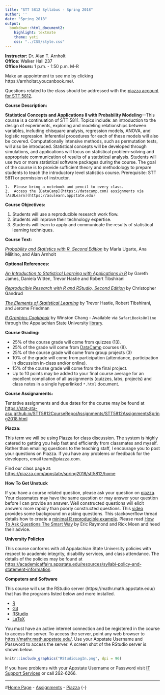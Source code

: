 ```yaml
---
title: "STT 5812 Syllabus - Spring 2018"
author: ''
date: "Spring 2018"
output: 
  bookdown::html_document2: 
    highlight: textmate
    theme: yeti
    css: "../CSS/style.css"
---
```


**Instructor:**  Dr. Alan T. Arnholt  
**Office:** Walker Hall 237      
**Office Hours:** 1 p.m. - 1:50 p.m.  M-R

Make an appointment to see me by clicking https://arnholtat.youcanbook.me/.

Questions related to the class should be addressed with the [piazza account for STT 5812](https://piazza.com/appstate/spring2018/stt5812/home).


**Course Description:**  

**Statistical Concepts and Applications II with Probability Modeling**---This course is a continuation of STT 5811. Topics include: an introduction to the design of experiments, exploring and modeling relationships between variables, including chisquare analysis, regression models, ANOVA, and logistic regression. Inferential procedures for each of these models will also be covered. Computationally intensive methods, such as permutation tests, will also be introduced. Statistical concepts will be developed through simulations, and applications will focus on statistical problem-solving and appropriate communication of results of a statistical analysis. Students will use two or more statistical software packages during the course. The goal of the course is to provide sufficient theory and methodology to prepare students to teach the introductory level statistics course. Prerequisite: STT 5811 or permission of instructor.

```block
1.  Please bring a notebook and pencil to every class.  
2.  Access the [DataCamp](https://datacamp.com) assignments via [AsULearn](https://asulearn.appstate.edu)
```

**Course Objectives:**

1.  Students will use a reproducible research work flow.
2.  Students will improve their technology expertise.
3.  Students will learn to apply and communicate the results of statistical learning techniques.


**Course Text:**

[_Probability and Statistics with R, Second Edition_](http://alanarnholt.github.io/PASWR2E-Book/) by María Ugarte, Ana Militino, and Alan Arnholt

**Optional References:**

[_An Introduction to Statistical Learning with Applications in R_](http://www-bcf.usc.edu/~gareth/ISL/) by Gareth James, Daniela Witten, Trevor Hastie and Robert Tibshirani

[_Reproducible Research with R and RStudio, Second Edition_](https://github.com/christophergandrud/Rep-Res-Book) by Christopher Gandrud

[_The Elements of Statistical Learning_](http://web.stanford.edu/~hastie/ElemStatLearn/) by Trevor Hastie, Robert Tibshirani, and Jerome Friedman

[_R Graphics Cookbook_](http://www.amazon.com/R-Graphics-Cookbook-Winston-Chang/dp/1449316956) by Winston Chang - Available via `SafariBooksOnline` through the Appalachian State University [library](http://library.appstate.edu/). 


**Course Grading:**

* 25% of the course grade will come from quizzes (13).
* 25% of the grade will come from [DataCamp](https://datacamp.com) courses (8).
* 25% of the course grade will come from group projects (3)
* 10% of the grade will come from participation (attendance, participation in discussion in-class and/or online).
* 15% of the course grade will come from the final project.
* Up to 10 points may be added to your final course average for an excellent compilation of all assignments (quizzes, labs, projects) and class notes in a single hyperlinked `*.html` document. 

**Course Assignaments:**

Tentative assignments and due dates for the course may be found at [https://stat-ata-asu.github.io/STT5812CourseRepo/Assignments/STT5812AssignmentsSpring2018.html](https://stat-ata-asu.github.io/STT5812CourseRepo/Assignments/STT5812AssignmentsSpring2018.html)

**Piazza:**

This term we will be using Piazza for class discussion. The system is highly catered to getting you help fast and efficiently from classmates and myself. Rather than emailing questions to the teaching staff, I encourage you to post your questions on Piazza. If you have any problems or feedback for the developers, email team@piazza.com.

Find our class page at: <https://piazza.com/appstate/spring2018/stt5812/home>


**How To Get Unstuck**

If you have a course related question, please ask your question on [piazza](https://piazza.com/appstate/spring2018/stt/home).  Your classmates may have the same question or may answer your question before I can provide an answer.  Well constructed questions will elicit answers more rapidly than poorly constructed questions.  This [video](https://www.youtube.com/watch?v=ZFaWxxzouCY&list=PLjTlxb-wKvXNSDfcKPFH2gzHGyjpeCZmJ&index=3) provides some background on asking questions.  This stackoverflow thread details how to create a [minimal R reproducible example](http://stackoverflow.com/questions/5963269/how-to-make-a-great-r-reproducible-example/5963610#5963610). Please read [How To Ask Questions The Smart Way](http://www.catb.org/~esr/faqs/smart-questions.html) by Eric Raymond and Rick Moen and heed their advice.

**University Policies**

This course conforms with all Appalachian State University policies with respect to academic integrity, disability services, and class attendance.  The details of the policies may be found at <https://academicaffairs.appstate.edu/resources/syllabi-policy-and-statement-information>.


**Computers and Software**

This course will use the RStudio server  (https://mathr.math.appstate.edu/) that has the programs listed below and more installed.

* [R](http://cran.r-project.org) 
* [Git](http://git-scm.com/downloads) 
* [RStudio](http://www.rstudio.com/products/rstudio/download/)
* [LaTeX](http://www.ctan.org/starter)

You must have an active internet connection and be registered in the course to access the server. To access the server, point any web browser to <https://mathr.math.appstate.edu/>.  Use your Appstate Username and Password to access the server.  A screen shot of the RStudio server is shown below.

```r
knitr::include_graphics("RStudioLogIn.png", dpi = 96)
```

If you have problems with your Appstate Username or Password visit [IT Support Services](http://support.appstate.edu/) or call 262-6266.  

***

#[Home Page](https://stat-ata-asu.github.io/STT5812CourseRepo/) - [Assignments](https://stat-ata-asu.github.io/STT5812CourseRepo/Assignments/STT5812AssignmentsSpring2018.html) - [Piazza](https://piazza.com/appstate/spring2018/stt5812/home) {-}
